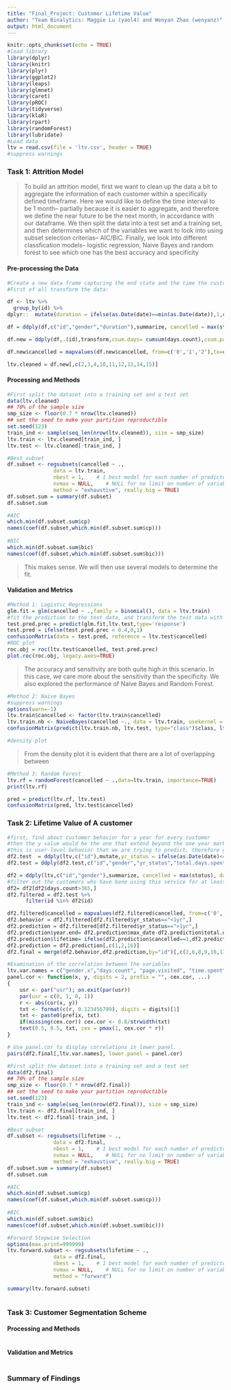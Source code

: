 ```yaml
---
title: "Final_Project: Customer Lifetime Value"
author: "Team Binalytics: Maggie Lu (yaol4) and Wenyan Zhao (wenyanz)"
output: html_document
---
```


```r
knitr::opts_chunk$set(echo = TRUE)
#load library
library(dplyr)
library(knitr)
library(plyr)
library(ggplot2)
library(leaps)
library(glmnet)
library(caret)
library(pROC)
library(tidyverse)
library(klaR)
library(rpart)
library(randomForest)
library(lubridate)
#Load data
ltv = read.csv(file = 'ltv.csv', header = TRUE)
#suppress warnings
```

### Task 1: Attrition Model
> To build an attrition model, first we want to clean up the data a bit to aggregate the information of each customer within a specifically defined timeframe. Here we would like to define the time interval to be 1 month-- partially because it is easier to aggregate, and therefore we define the near future to be the next month, in accordance with our dataframe. We then split the data into a test set and a training set, and then determines which of the variables we want to look into using subset selection criterias-- AIC/BIC. Finally, we look into different classfication models-- logistic regression, Naive Bayes and random forest to see which one has the best accuracy and specificity

#### Pre-processing the Data
```r

#Create a new data frame capturing the end state and the time the customer's in the system
#First of all transform the data: 

df <- ltv %>%
  group_by(id) %>%
dplyr::  mutate(duration = ifelse(as.Date(date)==min(as.Date(date)),1,ceiling(((as.Date(date)-min(as.Date(date))))/30)))

df = ddply(df,c("id","gender","duration"),summarize, cancelled = max(status), days.count = length(date), page.visited=sum(pages),time.spent=sum(onsite),entered.time = sum(entered), cmplt.time = sum(completed),holiday = max(holiday))

df.new = ddply(df,.(id),transform,csum.days= cumsum(days.count),csum.page=cumsum(page.visited),csum.onsite= cumsum(time.spent), csum.entered = cumsum(entered.time), csum.cmplt.time = cumsum(cmplt.time))

df.new$cancelled = mapvalues(df.new$cancelled, from=c('0','1','2'),to=c(0,0,1))

ltv.cleaned = df.new[,c(2,3,4,10,11,12,13,14,15)]
```

#### Processing and Methods
```r
#First split the dataset into a training set and a test set
data(ltv.cleaned)
## 70% of the sample size
smp_size <- floor(0.7 * nrow(ltv.cleaned))
## set the seed to make your partition reproductible
set.seed(123)
train_ind <- sample(seq_len(nrow(ltv.cleaned)), size = smp_size)
ltv.train <- ltv.cleaned[train_ind, ]
ltv.test <- ltv.cleaned[-train_ind, ]

#Best subset
df.subset <- regsubsets(cancelled ~ .,
               data = ltv.train,
               nbest = 1,    # 1 best model for each number of predictors
               nvmax = NULL,    # NULL for no limit on number of variables
               method = "exhaustive", really.big = TRUE)
df.subset.sum = summary(df.subset)
df.subset.sum

#AIC
which.min(df.subset.sum$cp)
names(coef(df.subset,which.min(df.subset.sum$cp)))
 
#BIC
which.min(df.subset.sum$bic)
names(coef(df.subset,which.min(df.subset.sum$bic)))
```
> This makes sense. We will then use several models to determine the fit.

#### Validation and Metrics
```r
#Method 1: Logistic Regressions
glm.fit = glm(cancelled ~ .,family = binomial(), data = ltv.train)
#fit the prediction to the test data, and transform the test data with a cut off of 0.5 to see the confusion matrix for fitting
test.pred.prec = predict(glm.fit,ltv.test,type='response')
test.pred = ifelse(test.pred.prec < 0.4,0,1)
confusionMatrix(data = test.pred, reference = ltv.test$cancelled)
#ROC plot
roc.obj = roc(ltv.test$cancelled, test.pred.prec)
plot.roc(roc.obj, legacy.axes=TRUE)
```
> The accuracy and sensitivity are both quite high in this scenario. In this case, we care more about the sensitivity than the specificity. We also explored the performance of Naive Bayes and Random Forest. 

```r
#Method 2: Naive Bayes
#suppress warnings
options(warn=-1)
ltv.train$cancelled <- factor(ltv.train$cancelled)
ltv.train.nb <- NaiveBayes(cancelled ~., data = ltv.train, usekernel = TRUE)
confusionMatrix(predict(ltv.train.nb, ltv.test, type="class")$class, ltv.test$cancelled)

#density plot
```
> From the density plot it is evident that there are a lot of overlapping between 


```r
#Method 3: Random Forest
ltv.rf = randomForest(cancelled ~ .,data=ltv.train, importance=TRUE)
print(ltv.rf)

pred = predict(ltv.rf, ltv.test)
confusionMatrix(pred, ltv.test$cancelled)
```

### Task 2: Lifetime Value of A customer
```r
#first, find about customer behavior for a year for every customer
#then the y value would be the one that extend beyond the one year mark until the churn time. 
#this is user-level behavior that we are trying to predict, therefore group the data by user_id
df2.test  = ddply(ltv,c("id"),mutate,yr_status = ifelse(as.Date(date)<=min(as.Date(date))+365,"<1yr",">1yr"),total.days.spent = max(as.Date(date))-min(as.Date(date)))
df2.test = ddply(df2.test,c("id","gender","yr_status","total.days.spent"),summarize, cancelled = max(status), days.count = length(date),days.left=max(as.Date(date))- min(as.Date(date)),page.visited=sum(pages),time.spent=sum(onsite),entered.time = sum(entered), cmplt.time = sum(completed),holiday = sum(holiday), min_date = min(as.Date(date)),max_date = max(as.Date(date)))

df2 = ddply(ltv,c("id","gender"),summarize, cancelled = max(status), days.count = max(as.Date(date))-min(as.Date(date)))
#filter out the customers who have bene using this service for at least a year-- these are the customers we want to measure value for
df2= df2[df2$days.count>365,]
df2.filtered = df2.test %>%
      filter(id %in% df2$id)

df2.filtered$cancelled = mapvalues(df2.filtered$cancelled, from=c('0','1','2'),to=c(0,0,1))
df2.behavior = df2.filtered[df2.filtered$yr_status=="<1yr",]
df2.prediction = df2.filtered[df2.filtered$yr_status==">1yr",]
df2.prediction$year.end= df2.prediction$max_date-df2.prediction$total.days.spent+365
df2.prediction$lifetime= ifelse(df2.prediction$cancelled==1,df2.prediction$max_date-df2.prediction$year.end,as.Date("2014-12-31")-df2.prediction$year.end)
df2.prediction = df2.prediction[,c(1,2,16)]
df2.final = merge(df2.behavior,df2.prediction,by="id")[,c(2,6,8,9,10,11,12,16)]
```

```r
#Examination of the correlation between the variables
ltv.var.names = c("gender.x","days.count", "page.visited", "time.spent", "entered.time","cmplt.time","holiday")
panel.cor <- function(x, y, digits = 2, prefix = "", cex.cor, ...)
{
    usr <- par("usr"); on.exit(par(usr))
    par(usr = c(0, 1, 0, 1))
    r <- abs(cor(x, y))
    txt <- format(c(r, 0.123456789), digits = digits)[1]
    txt <- paste0(prefix, txt)
    if(missing(cex.cor)) cex.cor <- 0.8/strwidth(txt)
    text(0.5, 0.5, txt, cex = pmax(1, cex.cor * r))
}

# Use panel.cor to display correlations in lower panel.
pairs(df2.final[,ltv.var.names], lower.panel = panel.cor)
```
```r
#First split the dataset into a training set and a test set
data(df2.final)
## 70% of the sample size
smp_size <- floor(0.7 * nrow(df2.final))
## set the seed to make your partition reproductible
set.seed(123)
train_ind <- sample(seq_len(nrow(df2.final)), size = smp_size)
ltv.train <- df2.final[train_ind, ]
ltv.test <- df2.final[-train_ind, ]

#Best subset
df.subset <- regsubsets(lifetime ~ .,
               data = df2.final,
               nbest = 1,    # 1 best model for each number of predictors
               nvmax = NULL,    # NULL for no limit on number of variables
               method = "exhaustive", really.big = TRUE)
df.subset.sum = summary(df.subset)
df.subset.sum

#AIC
which.min(df.subset.sum$cp)
names(coef(df.subset,which.min(df.subset.sum$cp)))
 
#BIC
which.min(df.subset.sum$bic)
names(coef(df.subset,which.min(df.subset.sum$bic)))

#Forward Stepwise Selection
options(max.print=999999)
ltv.forward.subset <- regsubsets(lifetime ~ .,
               data = df2.final,
               nbest = 1,    # 1 best model for each number of predictors
               nvmax = NULL,    # NULL for no limit on number of variables
               method = "forward")

summary(ltv.forward.subset)
```


```r




```
### Task 3: Customer Segmentation Scheme
#### Processing and Methods
```r


```
#### Validation and Metrics
```r


```

### Summary of Findings
